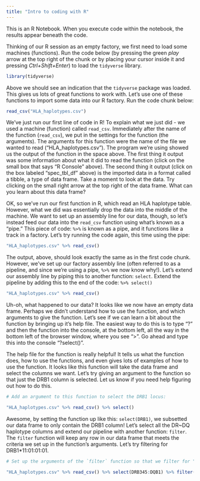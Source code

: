 ```yaml
---
title: "Intro to coding with R"
---
```


This is an R Notebook. When you execute code within the notebook, the results appear beneath the code.

Thinking of our R session as an empty factory, we first need to load some machines (functions). Run the code below (by pressing the green *play* arrow at the top right of the chunk or by placing your cursor inside it and pressing *Ctrl+Shift+Enter*) to load the `tidyverse` library.

```r
library(tidyverse)
```
Above we should see an indication that the `tidyverse` package was loaded. This gives us lots of great functions to work with. Let's use one of these functions to import some data into our R factory. Run the code chunk below:

```r
read_csv("HLA_haplotypes.csv")
```

We've just run our first line of code in R! To explain what we just did - we used a machine (function) called `read_csv`. Immediately after the name of the function (`read_csv`), we put in the settings for the function (the arguments). The arguments for this function were the name of the file we wanted to read ("HLA_haplotypes.csv"). The program we're using showed us the output of the function in the space above. The first thing it output was some information about what it did to read the function (click on the small box that says "R Console" above). The second thing it output (click on the box labeled "spec_tbl_df" above) is the imported data in a format called a tibble, a type of data frame. Take a moment to look at the data. Try clicking on the small right arrow at the top right of the data frame. What can you learn about this data frame?



OK, so we've run our first function in R, which read an HLA haplotype table. However, what we did was essentially drop the data into the middle of the machine. We want to set up an assembly line for our data, though, so let's instead feed our data into the `read_csv` function using what's known as a "pipe." This piece of code: ` %>% ` is known as a pipe, and it functions like a track in a factory. Let's try running the code again, this time using the pipe:

```r
"HLA_haplotypes.csv" %>% read_csv()
```

The output, above, should look exactly the same as in the first code chunk. However, we've set up our factory assembly line (often referred to as a pipeline, and since we're using a pipe, ` %>% ` we now know why!). Let's extend our assembly line by piping this to another function: `select`. Extend the pipeline by adding this to the end of the code: `%>% select()`

```r
"HLA_haplotypes.csv" %>% read_csv()
```

Uh-oh, what happened to our data? It looks like we now have an empty data frame. Perhaps we didn't understand how to use the function, and which arguments to give the function. Let's see if we can learn a bit about the function by bringing up it's help file. The easiest way to do this is to type "?" and then the function into the console, at the bottom left, all the way in the bottom left of the browser window, where you see ">". Go ahead and type this into the console "?select()".


The help file for the function is really helpful! It tells us what the function does, how to use the functions, and even gives lots of examples of how to use the function. It looks like this function will take the data frame and select the columns we want. Let's try giving an argument to the function so that just the DRB1 column is selected. Let us know if you need help figuring out how to do this.

```r
# Add an argument to this function to select the DRB1 locus:

"HLA_haplotypes.csv" %>% read_csv() %>% select()
```

Awesome, by setting the function up like this: `select(DRB1)`, we subsetted our data frame to only contain the DRB1 column! Let's select all the DR~DQ haplotype columns and extend our pipeline with another function: `filter`. The `filter` function will keep any row in our data frame that meets the criteria we set up in the function's arguments. Let's try filtering for DRB1*11:01:01:01.

```r
# Set up the arguments of the `filter` function so that we filter for "DRB1*11:01:01:01". Here's a hint: in R, saying something equals something else requires two equal signs (==), and make sure you put "DRB1*11:01:01:01" in quotes! 

"HLA_haplotypes.csv" %>% read_csv() %>% select(DRB345:DQB1) %>% filter()
```




